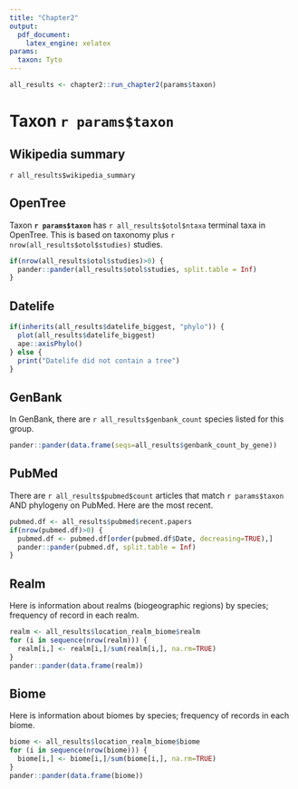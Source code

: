 ```yaml
---
title: "Chapter2"
output:
  pdf_document:
    latex_engine: xelatex
params:
  taxon: Tyto
---
```


```r
all_results <- chapter2::run_chapter2(params$taxon)
```

# Taxon `r params$taxon`

## Wikipedia summary

`r all_results$wikipedia_summary`

## OpenTree

Taxon **`r params$taxon`** has `r all_results$otol$ntaxa` terminal taxa in OpenTree. This is based on taxonomy plus `r nrow(all_results$otol$studies)` studies.


```r
if(nrow(all_results$otol$studies)>0) {
  pander::pander(all_results$otol$studies, split.table = Inf)
}
```

## Datelife

```r
if(inherits(all_results$datelife_biggest, "phylo")) {
  plot(all_results$datelife_biggest)
  ape::axisPhylo()
} else {
  print("Datelife did not contain a tree")
}
```

## GenBank

In GenBank, there are `r all_results$genbank_count` species listed for this group.

```r
pander::pander(data.frame(seqs=all_results$genbank_count_by_gene))
```

## PubMed

There are `r all_results$pubmed$count` articles that match `r params$taxon` AND phylogeny on PubMed. Here are the most recent.

```r
pubmed.df <- all_results$pubmed$recent.papers
if(nrow(pubmed.df)>0) {
  pubmed.df <- pubmed.df[order(pubmed.df$Date, decreasing=TRUE),]
  pander::pander(pubmed.df, split.table = Inf)
}
```

## Realm

Here is information about realms (biogeographic regions) by species; frequency of record in each realm.

```r
realm <- all_results$location_realm_biome$realm
for (i in sequence(nrow(realm))) {
  realm[i,] <- realm[i,]/sum(realm[i,], na.rm=TRUE)
}
pander::pander(data.frame(realm))
```

## Biome

Here is information about biomes by species; frequency of records in each biome.

```r
biome <- all_results$location_realm_biome$biome
for (i in sequence(nrow(biome))) {
  biome[i,] <- biome[i,]/sum(biome[i,], na.rm=TRUE)
}
pander::pander(data.frame(biome))
```
